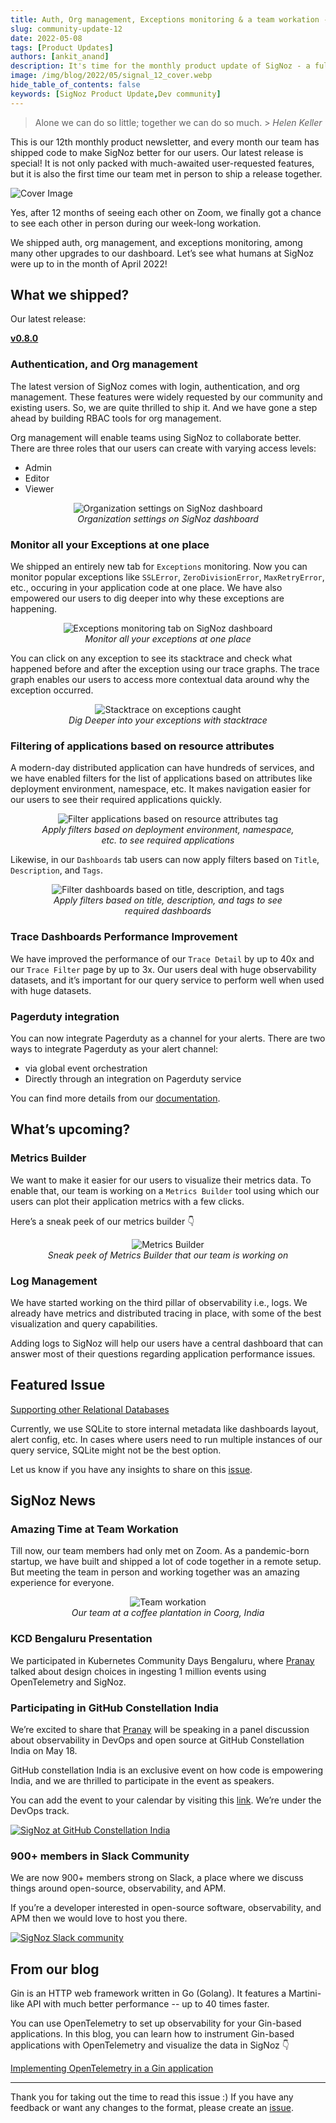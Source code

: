 ```yaml
---
title: Auth, Org management, Exceptions monitoring & a team workation - SigNal 12
slug: community-update-12
date: 2022-05-08
tags: [Product Updates]
authors: [ankit_anand]
description: It's time for the monthly product update of SigNoz - a full-stack open-source APM tool. Find out what we've been upto at SigNoz during April, 2022.
image: /img/blog/2022/05/signal_12_cover.webp
hide_table_of_contents: false
keywords: [SigNoz Product Update,Dev community]
---
```


<head>
  <link rel="canonical" href="https://signoz.io/blog/community-update-12/"/>
</head>



> Alone we can do so little; together we can do so much. > _Helen Keller_

This is our 12th monthly product newsletter, and every month our team has shipped code to make SigNoz better for our users. Our latest release is special! It is not only packed with much-awaited user-requested features, but it is also the first time our team met in person to ship a release together.



![Cover Image](/img/blog/2022/05/signal_12_cover.webp)

Yes, after 12 months of seeing each other on Zoom, we finally got a chance to see each other in person during our week-long workation.

We shipped auth, org management, and exceptions monitoring, among many other upgrades to our dashboard. Let’s see what humans at SigNoz were up to in the month of April 2022!

## What we shipped?

Our latest release:

**[v0.8.0](https://github.com/SigNoz/signoz/releases/tag/v0.8.0)**

### Authentication, and Org management

The latest version of SigNoz comes with login, authentication, and org management. These features were widely requested by our community and existing users. So, we are quite thrilled to ship it. And we have gone a step ahead by building RBAC tools for org management.

Org management will enable teams using SigNoz to collaborate better. There are three roles that our users can create with varying access levels:

- Admin
- Editor
- Viewer

<figure data-zoomable align='center'>
    <img src="/img/blog/2022/05/org_management.webp" alt="Organization settings on SigNoz dashboard"/>
    <figcaption><i>Organization settings on SigNoz dashboard</i></figcaption>
</figure>



### Monitor all your Exceptions at one place

We shipped an entirely new tab for `Exceptions` monitoring. Now you can monitor popular exceptions like `SSLError`, `ZeroDivisionError`, `MaxRetryError`, etc., occuring in your application code at one place. We have also empowered our users to dig deeper into why these exceptions are happening.

<figure data-zoomable align='center'>
    <img src="/img/blog/2022/05/exceptions_monitoring.webp" alt="Exceptions monitoring tab on SigNoz dashboard"/>
    <figcaption><i>Monitor all your exceptions at one place</i></figcaption>
</figure>



You can click on any exception to see its stacktrace and check what happened before and after the exception using our trace graphs. The trace graph enables our users to access more contextual data around why the exception occurred.

<figure data-zoomable align='center'>
    <img src="/img/blog/2022/05/signoz_stacktrace.webp" alt="Stacktrace on exceptions caught"/>
    <figcaption><i>Dig Deeper into your exceptions with stacktrace</i></figcaption>
</figure>



### Filtering of applications based on resource attributes

A modern-day distributed application can have hundreds of services, and we have enabled filters for the list of applications based on attributes like deployment environment, namespace, etc. It makes navigation easier for our users to see their required applications quickly.

<figure data-zoomable align='center'>
    <img src="/img/blog/2022/05/resource_attributes_filtering.webp" alt="Filter applications based on resource attributes tag"/>
    <figcaption><i>Apply filters based on deployment environment, namespace, etc. to see required applications</i></figcaption>
</figure>



Likewise, in our `Dashboards` tab users can now apply filters based on `Title`, `Description`, and `Tags`.

<figure data-zoomable align='center'>
    <img src="/img/blog/2022/05/filtering_dashboards.webp" alt="Filter dashboards based on title, description, and tags"/>
    <figcaption><i>Apply filters based on title, description, and tags to see required dashboards</i></figcaption>
</figure>



### Trace Dashboards Performance Improvement

We have improved the performance of our `Trace Detail` by up to 40x and our `Trace Filter` page by up to 3x. Our users deal with huge observability datasets, and it’s important for our query service to perform well when used with huge datasets.

### Pagerduty integration

You can now integrate Pagerduty as a channel for your alerts. There are two ways to integrate Pagerduty as your alert channel:

- via global event orchestration
- Directly through an integration on Pagerduty service

You can find more details from our [documentation](https://signoz.io/docs/userguide/alerts-management/#configure-pagerduty-channel).

## What’s upcoming?

### Metrics Builder

We want to make it easier for our users to visualize their metrics data. To enable that, our team is working on a `Metrics Builder` tool using which our users can plot their application metrics with a few clicks.

Here’s a sneak peek of our metrics builder 👇

<figure data-zoomable align='center'>
    <img src="/img/blog/2022/05/query-builder.webp" alt="Metrics Builder"/>
    <figcaption><i>Sneak peek of Metrics Builder that our team is working on</i></figcaption>
</figure>



### Log Management

We have started working on the third pillar of observability i.e., logs. We already have metrics and distributed tracing in place, with some of the best visualization and query capabilities.

Adding logs to SigNoz will help our users have a central dashboard that can answer most of their questions regarding application performance issues.

## Featured Issue

[Supporting other Relational Databases](https://github.com/SigNoz/signoz/issues/941)

Currently, we use SQLite to store internal metadata like dashboards layout, alert config, etc. In cases where users need to run multiple instances of our query service, SQLite might not be the best option.

Let us know if you have any insights to share on this [issue](https://github.com/SigNoz/signoz/issues/941).

## SigNoz News

### Amazing Time at Team Workation

Till now, our team members had only met on Zoom. As a pandemic-born startup, we have built and shipped a lot of code together in a remote setup. But meeting the team in person and working together was an amazing experience for everyone.

<figure data-zoomable align='center'>
    <img src="/img/blog/2022/05/team_pic.webp" alt="Team workation"/>
    <figcaption><i>Our team at a coffee plantation in Coorg, India</i></figcaption>
</figure>



### KCD Bengaluru Presentation

We participated in Kubernetes Community Days Bengaluru, where [Pranay](https://twitter.com/pranay01) talked about design choices in ingesting 1 million events using OpenTelemetry and SigNoz.



<YouTube id="csOiJ0JR21U" mute={false} />



### Participating in GitHub Constellation India

We’re excited to share that [Pranay](https://twitter.com/pranay01) will be speaking in a panel discussion about observability in DevOps and open source at GitHub Constellation India on May 18.

GitHub constellation India is an exclusive event on how code is empowering India, and we are thrilled to participate in the event as speakers.

You can add the event to your calendar by visiting this [link](https://githubconstellation.com/schedule). We’re under the DevOps track.

[![SigNoz at GitHub Constellation India](/img/blog/2022/05/github_constellation_india.webp)](https://githubconstellation.com/schedule)

### 900+ members in Slack Community

We are now 900+ members strong on Slack, a place where we discuss things around open-source, observability, and APM.

If you’re a developer interested in open-source software, observability, and APM then we would love to host you there.

[![SigNoz Slack community](/img/blog/common/join_slack_cta.webp)](https://signoz.io/slack)

## From our blog

Gin is an HTTP web framework written in Go (Golang). It features a Martini-like API with much better performance -- up to 40 times faster.

You can use OpenTelemetry to set up observability for your Gin-based applications. In this blog, you can learn how to instrument Gin-based applications with OpenTelemetry and visualize the data in SigNoz 👇

[Implementing OpenTelemetry in a Gin application](https://signoz.io/blog/opentelemetry-gin/)

---

Thank you for taking out the time to read this issue :) If you have any feedback or want any changes to the format, please create an [issue](https://github.com/SigNoz/signoz/issues).
